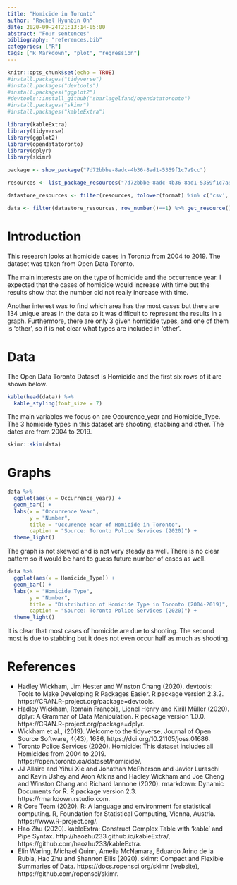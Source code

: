 ```yaml
---
title: "Homicide in Toronto"
author: "Rachel Hyunbin Oh"
date: 2020-09-24T21:13:14-05:00
abstract: "Four sentences"
bibliography: "references.bib"
categories: ["R"]
tags: ["R Markdown", "plot", "regression"]
---
```


```r
knitr::opts_chunk$set(echo = TRUE)
#install.packages("tidyverse")
#install.packages("devtools")
#install.packages("ggplot2")
#devtools::install_github("sharlagelfand/opendatatoronto")
#install.packages("skimr")
#install.packages("kableExtra")

library(kableExtra)
library(tidyverse)
library(ggplot2)
library(opendatatoronto)
library(dplyr)
library(skimr)
```

```r
package <- show_package("7d72bbbe-8adc-4b36-8ad1-5359f1c7a9cc")

resources <- list_package_resources("7d72bbbe-8adc-4b36-8ad1-5359f1c7a9cc")

datastore_resources <- filter(resources, tolower(format) %in% c('csv', 'geojson'))

data <- filter(datastore_resources, row_number()==1) %>% get_resource()
```


# Introduction

This research looks at homicide cases in Toronto from 2004 to 2019. The dataset was taken from Open Data Toronto. 

The main interests are on the type of homicide and the occurrence year. I expected that the cases of homicide would increase with time but the results show that the number did not really increase with time. 

Another interest was to find which area has the most cases but there are 134 unique areas in the data so it was difficult to represent the results in a graph. Furthermore, there are only 3 given homicide types, and one of them is 'other', so it is not clear what types are included in 'other'.

# Data

The Open Data Toronto Dataset is Homicide and the first six rows of it are shown below. 
```r
kable(head(data)) %>%
  kable_styling(font_size = 7)
```
The main variables we focus on are Occurence_year and Homicide_Type. The 3 homicide types in this dataset are shooting, stabbing and other. The dates are from 2004 to 2019. 


```r
skimr::skim(data)
```


# Graphs


```r
data %>%
  ggplot(aes(x = Occurrence_year)) +
  geom_bar() +
  labs(x = "Occurrence Year",
       y = "Number",
       title = "Occurence Year of Homicide in Toronto",
       caption = "Source: Toronto Police Services (2020)") +
  theme_light()
```
The graph is not skewed and is not very steady as well. There is no clear pattern so it would be hard to guess future number of cases as well. 

```r
data %>%
  ggplot(aes(x = Homicide_Type)) +
  geom_bar() +
  labs(x = "Homicide Type",
       y = "Number",
       title = "Distribution of Homicide Type in Toronto (2004-2019)",
       caption = "Source: Toronto Police Services (2020)") +
  theme_light()
```
It is clear that most cases of homicide are due to shooting. The second most is due to stabbing but it does not even occur half as much as shooting. 


# References

- Hadley Wickham, Jim Hester and Winston Chang (2020). devtools: Tools to Make Developing R Packages Easier. R
  package version 2.3.2. https://CRAN.R-project.org/package=devtools.
- Hadley Wickham, Romain François, Lionel Henry and Kirill Müller (2020). dplyr: A Grammar of Data
  Manipulation. R package version 1.0.0. https://CRAN.R-project.org/package=dplyr.
- Wickham et al., (2019). Welcome to the tidyverse. Journal of Open Source Software, 4(43), 1686,
  https://doi.org/10.21105/joss.01686.
- Toronto Police Services (2020). Homicide: This dataset includes all Homicides from 2004 to 2019. https://open.toronto.ca/dataset/homicide/.   
- JJ Allaire and Yihui Xie and Jonathan McPherson and Javier Luraschi and Kevin Ushey and Aron Atkins and Hadley Wickham and Joe Cheng and Winston Chang and Richard Iannone (2020). rmarkdown: Dynamic Documents for R. R package version 2.3. https://rmarkdown.rstudio.com.
- R Core Team (2020). R: A language and environment for statistical computing. R, Foundation for Statistical Computing, Vienna, Austria. https://www.R-project.org/.
- Hao Zhu (2020). kableExtra: Construct Complex Table
  with 'kable' and Pipe Syntax.
  http://haozhu233.github.io/kableExtra/,
  https://github.com/haozhu233/kableExtra.
- Elin Waring, Michael Quinn, Amelia McNamara, Eduardo
  Arino de la Rubia, Hao Zhu and Shannon Ellis (2020).
  skimr: Compact and Flexible Summaries of Data.
  https://docs.ropensci.org/skimr (website),
  https://github.com/ropensci/skimr.
